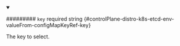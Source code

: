 
<details className="config-field" data-expandable="false" open>
<summary>

######### `key` <span className="config-field-required" data-required="false">required</span> <span className="config-field-type">string</span> <span className="config-field-default"></span> <span className="config-field-enum"></span> {#controlPlane-distro-k8s-etcd-env-valueFrom-configMapKeyRef-key}

The key to select.

</summary>



</details>

